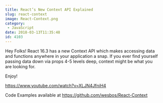```yaml
---
title: React’s New Context API Explained
slug: react-context
image: React-Context.png
category:
 - JavaScript
date: 2018-03-13T11:35:48
id: 4103
---
```


Hey Folks! React 16.3 has a new Context API which makes accessing data and functions anywhere in your application a snap. If you ever find yourself passing data down via props 4-5 levels deep, context might be what you are looking for.

Enjoy!

https://www.youtube.com/watch?v=XLJN4JfniH4

Code Examples available at https://github.com/wesbos/React-Context